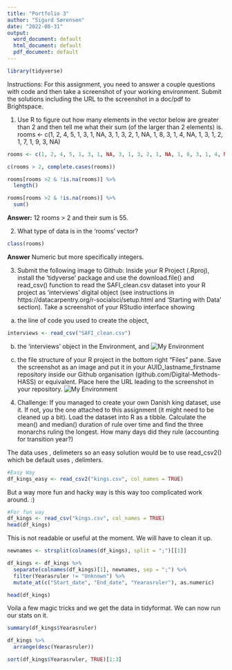 ```yaml
---
title: "Portfolio 3"
author: "Sigurd Sørensen"
date: "2022-08-31"
output:
  word_document: default
  html_document: default
  pdf_document: default
---
```




```r
library(tidyverse)
```

Instructions: For this assignment, you need to answer a couple questions with code and then take a screenshot of your working environment.
Submit the solutions including the URL to the screenshot in a doc/pdf to Brightspace.

1) Use R to figure out how many elements in the vector below are greater than 2 and then tell me what their sum (of the larger than 2 elements) is.
rooms <- c(1, 2, 4, 5, 1, 3, 1, NA, 3, 1, 3, 2, 1, NA, 1, 8, 3, 1, 4, NA, 1, 3, 1, 2, 1, 7, 1, 9, 3, NA)

```r
rooms <- c(1, 2, 4, 5, 1, 3, 1, NA, 3, 1, 3, 2, 1, NA, 1, 8, 3, 1, 4, NA, 1, 3, 1, 2, 1, 7, 1, 9, 3, NA)

c(rooms > 2, complete.cases(rooms))
```


```r
rooms[rooms >2 & !is.na(rooms)] %>% 
  length()

rooms[rooms >2 & !is.na(rooms)] %>% 
  sum()

```
**Answer:**
12 rooms > 2 and their sum is 55. 

2) What type of data is in the 'rooms' vector?
```r
class(rooms)
```
**Answer**
Numeric but more specifically integers. 

3) Submit the following image to Github: Inside your R Project (.Rproj), install the 'tidyverse' package and use the download.file() and read_csv() function to read the SAFI_clean.csv dataset into your R project as 'interviews' digital object (see instructions in https://datacarpentry.org/r-socialsci/setup.html and 'Starting with Data' section). Take a screenshot of your RStudio interface showing
a) the line of code you used to create the object,
```r
interviews <- read_csv("SAFI_clean.csv")
```

b) the 'interviews' object in the Environment, and
![My Environment](envio.png)

c) the file structure of your R project in the bottom right "Files" pane.
Save the screenshot as an image and put it in your AUID_lastname_firstname repository inside our Github organisation (github.com/Digital-Methods-HASS) or equivalent. Place here the URL leading to the screenshot in your repository.
![My Environment](files.png)
4) Challenge: If you managed to create your own Danish king dataset, use it. If not, you the one attached to this assignment (it might need to be cleaned up a bit). Load the dataset into R as a tibble. Calculate the mean() and median() duration of rule over time and find the three monarchs ruling the longest. How many days did they rule (accounting for transition year?)

The data uses , delimeters so an easy solution would be to use read_csv2() which be default uses , delimters. 
```r
#Easy Way
df_kings_easy <- read_csv2("kings.csv", col_names = TRUE)
```


But a way more fun and hacky way is this way too complicated work around. :) 
```r
#For fun way
df_kings <- read_csv("kings.csv", col_names = TRUE)
head(df_kings)
```
This is not readable or useful at the moment. We will have to clean it up.

```r
newnames <- strsplit(colnames(df_kings), split = ";")[[1]]

df_kings <- df_kings %>% 
  separate(colnames(df_kings)[1], newnames, sep = ";") %>%
  filter(Yearasruler != "Unknown") %>% 
  mutate_at(c("Start_date", "End_date", "Yearasruler"), as.numeric)

head(df_kings)
```
Voila a few magic tricks and we get the data in tidyformat. We can now run our stats on it. 


```r
summary(df_kings$Yearasruler)
```
```r
df_kings %>% 
  arrange(desc(Yearasruler))
```


```r
sort(df_kings$Yearasruler, TRUE)[1:3]
```

